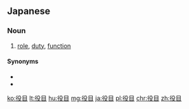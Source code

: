 ==Japanese==
{{ja-kanjitab|やく|め|yomi=ok}}

===Noun===
{{ja-noun|やくめ}}

# [[role]], [[duty]], [[function]]
#: {{ja-usex|立派に'''役目'''を果たした。|りっぱ に '''やくめ''' を はたした。|They dispatched their duties splendidly.}}

====Synonyms====
* {{ja-r|役|やく}}
* {{ja-r|役割|やくわり}}

[[ko:役目]]
[[lt:役目]]
[[hu:役目]]
[[mg:役目]]
[[ja:役目]]
[[pl:役目]]
[[chr:役目]]
[[zh:役目]]